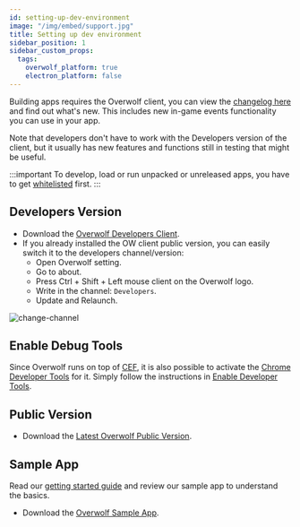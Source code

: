 ```yaml
---
id: setting-up-dev-environment
image: "/img/embed/support.jpg"
title: Setting up dev environment
sidebar_position: 1
sidebar_custom_props:
  tags:
    overwolf_platform: true
    electron_platform: false
---
```


Building apps requires the Overwolf client, you can view the [changelog here](/api/changelogs) and find out what's new. This includes new in-game events functionality you can use in your app.

Note that developers don't have to work with the Developers version of the client, but it usually has new features and functions still in testing that might be useful.

:::important
To develop, load or run unpacked or unreleased apps, you have to get [whitelisted](/start/getting-started/sdk-introduction#whitelist-you-as-a-developer) first.
:::

## Developers Version

* Download the [Overwolf Developers Client](https://download.overwolf.com/install/Download?Channel=Developers).
* If you already installed the OW client public version, you can easily switch it to the developers channel/version:
  * Open Overwolf setting.
  * Go to about.
  * Press Ctrl + Shift + Left mouse client on the Overwolf logo.
  * Write in the channel: `Developers`.
  * Update and Relaunch.

![change-channel](/assets/change-channel.png)

## Enable Debug Tools

Since Overwolf runs on top of [CEF](https://github.com/chromiumembedded), it is also possible to activate
the [Chrome Developer Tools](https://developer.chrome.com/docs/devtools/overview/) for it. Simply follow the instructions in
[Enable Developer Tools](/topics/best-practices/enable-dev-tools).

## Public Version

* Download the [Latest Overwolf Public Version](https://download.overwolf.com/install/Download?Channel=website).

## Sample App

Read our [getting started guide](/start/basic-app/sample-app) and review our sample app to understand the basics.

* Download the [Overwolf Sample App](https://github.com/overwolf/sample-app).
